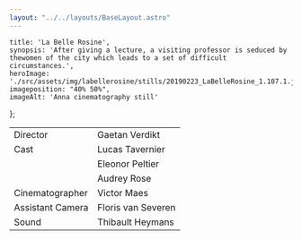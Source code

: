 ```yaml
---
layout: "../../layouts/BaseLayout.astro"
---
```

    title: 'La Belle Rosine',
    synopsis: 'After giving a lecture, a visiting professor is seduced by thewomen of the city which leads to a set of difficult circumstances.',
    heroImage: './src/assets/img/labellerosine/stills/20190223_LaBelleRosine_1.107.1.jpg',
    imageposition: "40% 50%",
    imageAlt: 'Anna cinematography still'
};

<ProjectHero title={meta.title} synopsis={meta.synopsis} heroImage={meta.heroImage} alt={meta.imageAlt} imageposition={meta.imageposition} />

<section class="hero">
    <div class="hero-content" data-te-lightbox-init>  
        <ContentPicture image="./src/assets/img/labellerosine/stills/20190223_LaBelleRosine_1.34.2.jpg" alt={meta.imageAlt} />
    </div>
</section>

<section class="hero" >
    <div class="hero-content" data-aos="fade-up" data-aos-duration="600">           
        <table class="table-auto border-separate border-spacing-x-3 text-base-200">
            <tbody>
                <tr>
                    <td class="text-right font-light">Director</td>
                    <td class="text-left font-bold">Gaetan Verdikt</td>
                </tr>       
                <tr>
                    <td class="text-right font-light">Cast</td>
                    <td class="text-left font-bold">Lucas Tavernier</td>
                </tr>
                <tr>
                    <td class="text-right font-light"></td>
                    <td class="text-left font-bold">Eleonor Peltier</td>
                </tr>
                <tr>
                    <td class="text-right font-light"></td>
                    <td class="text-left font-bold">Audrey Rose</td>
                </tr>         
                <tr>
                    <td class="text-right font-light">Cinematographer</td>
                    <td class="text-left font-bold">Victor Maes</td>
                </tr>
                <tr>
                    <td class="text-right font-light">Assistant Camera</td>
                    <td class="text-left font-bold">Floris van Severen</td>
                </tr>
                <tr>
                    <td class="text-right font-light">Sound</td>
                    <td class="text-left font-bold">Thibault Heymans</td>
                </tr>
            </tbody>
        </table>
    </div>  
</section>

<section class="hero">
    <div class="hero-content grid grid-cols-1 md:grid-cols-2 gap-3" data-te-lightbox-init>            
        <ContentPicture image="./src/assets/img/labellerosine/stills/20190223_LaBelleRosine_1.33.1.jpg" alt={meta.imageAlt} />
        <ContentPicture image="./src/assets/img/labellerosine/stills/20190223_LaBelleRosine_1.109.1.jpg" alt={meta.imageAlt} />
        <ContentPicture image="./src/assets/img/labellerosine/stills/20190223_LaBelleRosine_1.115.1.jpg" alt={meta.imageAlt} />
        <ContentPicture image="./src/assets/img/labellerosine/stills/20190223_LaBelleRosine_1.107.1.jpg" alt={meta.imageAlt} />
        <ContentPicture image="./src/assets/img/labellerosine/stills/20190223_LaBelleRosine_1.45.1.jpg" alt={meta.imageAlt} />
        <ContentPicture image="./src/assets/img/labellerosine/stills/20190223_LaBelleRosine_1.93.2.jpg" alt={meta.imageAlt} />
    </div>
</section>




